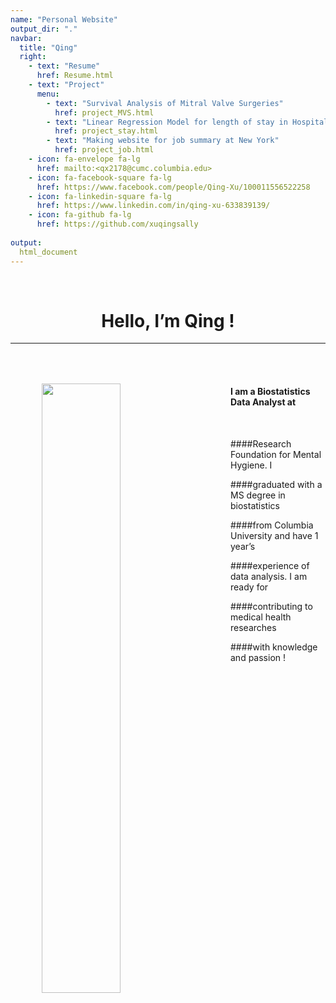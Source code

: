 ---
name: "Personal Website"
output_dir: "."
navbar:
  title: "Qing"
  right:
    - text: "Resume"
      href: Resume.html
    - text: "Project"
      menu:
        - text: "Survival Analysis of Mitral Valve Surgeries"
          href: project_MVS.html
        - text: "Linear Regression Model for length of stay in Hospital"
          href: project_stay.html
        - text: "Making website for job summary at New York"
          href: project_job.html
    - icon: fa-envelope fa-lg
      href: mailto:<qx2178@cumc.columbia.edu>
    - icon: fa-facebook-square fa-lg
      href: https://www.facebook.com/people/Qing-Xu/100011556522258
    - icon: fa-linkedin-square fa-lg
      href: https://www.linkedin.com/in/qing-xu-633839139/
    - icon: fa-github fa-lg
      href: https://github.com/xuqingsally
    
output:
  html_document
---
<br>
<center> <h1>Hello, I'm Qing !</h1> </center>
***
<img align= "left" src="1.jpg" width="50%" HSPACE="50" VSPACE="50"/>
<br>
<br>

#### I am a **Biostatistics Data Analyst** at
<br>

####Research Foundation for Mental Hygiene. I 
<br>

####graduated with a MS degree in biostatistics 
<br>  

####from Columbia University and have 1 year's 
<br>

####experience of data analysis. I am ready for 
<br>

####contributing to medical health researches 
<br>

####with knowledge and passion !
